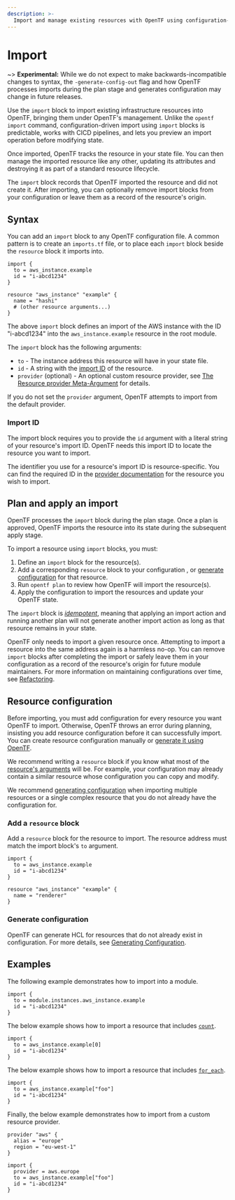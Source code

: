 ```yaml
---
description: >-
  Import and manage existing resources with OpenTF using configuration-driven import.
---
```


# Import

~> **Experimental:** While we do not expect to make backwards-incompatible changes to syntax, the `-generate-config-out` flag and how OpenTF processes imports during the plan stage and generates configuration may change in future releases.

Use the `import` block to import existing infrastructure resources into OpenTF, bringing them under OpenTF's management. Unlike the `opentf import` command, configuration-driven import using `import` blocks is predictable, works with CICD pipelines, and lets you preview an import operation before modifying state.

Once imported, OpenTF tracks the resource in your state file. You can then manage the imported resource like any other, updating its attributes and destroying it as part of a standard resource lifecycle.

The `import` block records that OpenTF imported the resource and did not create it. After importing, you can optionally remove import blocks from your configuration or leave them as a record of the resource's origin.

## Syntax

You can add an `import` block to any OpenTF configuration file. A common pattern is to create an `imports.tf` file, or to place each `import` block beside the `resource` block it imports into.

```hcl
import {
  to = aws_instance.example
  id = "i-abcd1234"
}

resource "aws_instance" "example" {
  name = "hashi"
  # (other resource arguments...)
}
```

The above `import` block defines an import of the AWS instance with the ID "i-abcd1234" into the `aws_instance.example` resource in the root module.

The `import` block has the following arguments:
- `to` - The instance address this resource will have in your state file.
- `id` - A string with the [import ID](#import-id) of the resource.
- `provider` (optional) - An optional custom resource provider, see [The Resource provider Meta-Argument](/opentf/language/meta-arguments/resource-provider) for details.

If you do not set the `provider` argument, OpenTF attempts to import from the default provider.

### Import ID

The import block requires you to provide the `id` argument with a literal string of your resource's import ID. OpenTF needs this import ID to locate the resource you want to import.

The identifier you use for a resource's import ID is resource-specific. You can find the required ID in the [provider documentation](https://registry.terraform.io/browse/providers) for the resource you wish to import.

## Plan and apply an import

OpenTF processes the `import` block during the plan stage. Once a plan is approved, OpenTF imports the resource into its state during the subsequent apply stage.

To import a resource using `import` blocks, you must:
1. Define an `import` block for the resource(s).
1. Add a corresponding `resource` block to your configuration , or [generate configuration](/opentf/language/import/generating-configuration) for that resource.
1. Run `opentf plan` to review how OpenTF will import the resource(s).
1. Apply the configuration to import the resources and update your OpenTF state.

The `import` block is [_idempotent_](https://en.wikipedia.org/wiki/Idempotence), meaning that applying an import action and running another plan will not generate another import action as long as that resource remains in your state.

OpenTF only needs to import a given resource once. Attempting to import a resource into the same address again is a harmless no-op. You can remove `import` blocks after completing the import or safely leave them in your configuration as a record of the resource's origin for future module maintainers. For more information on maintaining configurations over time, see [Refactoring](/opentf/language/modules/develop/refactoring).

## Resource configuration

Before importing, you must add configuration for every resource you want OpenTF to import. Otherwise, OpenTF throws an error during planning, insisting you add resource configuration before it can successfully import. You can create resource configuration manually or [generate it using OpenTF](/opentf/language/import/generating-configuration).

We recommend writing a `resource` block if you know what most of the [resource's arguments](/opentf/language/resources/syntax#resource-arguments) will be. For example, your configuration may already contain a similar resource whose configuration you can copy and modify.

We recommend [generating configuration](/opentf/language/import/generating-configuration) when importing multiple resources or a single complex resource that you do not already have the configuration for.

### Add a `resource` block

Add a `resource` block for the resource to import. The resource address must match the import block's `to` argument. 

```hcl
import {
  to = aws_instance.example
  id = "i-abcd1234"
}

resource "aws_instance" "example" {
  name = "renderer"
}
```

### Generate configuration

OpenTF can generate HCL for resources that do not already exist in configuration.
For more details, see [Generating Configuration](/opentf/language/import/generating-configuration).

## Examples

The following example demonstrates how to import into a module.

```hcl
import {
  to = module.instances.aws_instance.example
  id = "i-abcd1234"
}
```

The below example shows how to import a resource that includes [`count`](/opentf/language/meta-arguments/count).

```hcl
import {
  to = aws_instance.example[0]
  id = "i-abcd1234"
}
```


The below example shows how to import a resource that includes [`for_each`](/opentf/language/meta-arguments/for_each).
```hcl
import {
  to = aws_instance.example["foo"]
  id = "i-abcd1234"
}
```

Finally, the below example demonstrates how to import from a custom resource provider.

```hcl
provider "aws" {
  alias = "europe"
  region = "eu-west-1"
}

import {
  provider = aws.europe
  to = aws_instance.example["foo"]
  id = "i-abcd1234"
}
```
